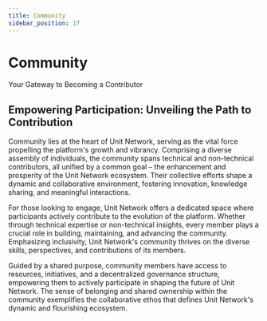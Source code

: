 ```yaml
---
title: Community
sidebar_position: 17
---
```


# Community

Your Gateway to Becoming a Contributor

## Empowering Participation: Unveiling the Path to Contribution

Community lies at the heart of Unit Network, serving as the vital force propelling the platform's growth and vibrancy. Comprising a diverse assembly of individuals, the community spans technical and non-technical contributors, all unified by a common goal – the enhancement and prosperity of the Unit Network ecosystem. Their collective efforts shape a dynamic and collaborative environment, fostering innovation, knowledge sharing, and meaningful interactions.

For those looking to engage, Unit Network offers a dedicated space where participants actively contribute to the evolution of the platform. Whether through technical expertise or non-technical insights, every member plays a crucial role in building, maintaining, and advancing the community. Emphasizing inclusivity, Unit Network's community thrives on the diverse skills, perspectives, and contributions of its members.

Guided by a shared purpose, community members have access to resources, initiatives, and a decentralized governance structure, empowering them to actively participate in shaping the future of Unit Network. The sense of belonging and shared ownership within the community exemplifies the collaborative ethos that defines Unit Network's dynamic and flourishing ecosystem.
